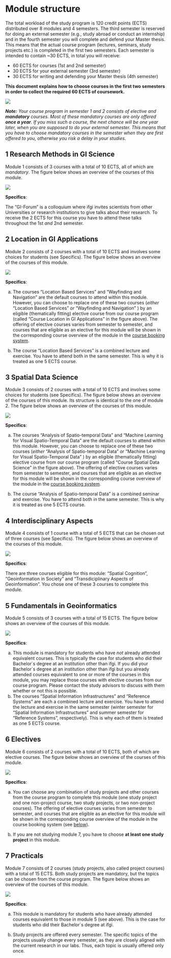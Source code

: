 # Module structure

The total workload of the study program is 120 credit points (ECTS) distributed over 8 modules and 4 semesters. The third semester is reserved for doing an external semester (e.g., study abroad or conduct an internship) and in the fourth semester you will complete and defend your Master thesis. This means that the actual course program (lectures, seminars, study projects etc.) is completed in the first two semesters. Each semester is intended to contain \~30 ECTS, in total you will receive:

-   60 ECTS for courses (1st and 2nd semester)
-   30 ECTS for your external semester (3rd semester)
-   30 ECTS for writing and defending your Master thesis (4th semester)

**This document explains how to choose courses in the first two semesters in order to collect the required 60 ECTS of coursework.**

![](./module_overview.png){fig-align="center"}

***Note:** Your course program in semester 1 and 2 consists of elective and **mandatory** courses. Most of these mandatory courses are only offered **once a year**. If you miss such a course, the next chance will be one year later, when you are supposed to do your external semester. This means that you have to choose mandatory courses in the semester when they are first offered to you, otherwise you risk a delay in your studies.*

## 1 Research Methods in GI Science

Module 1 consists of 3 courses with a total of 10 ECTS, all of which are *mandatory*. The figure below shows an overview of the courses of this module.

![](./module1.png){fig-align="center"}

**Specifics**:

The "GI-Forum" is a colloquium where ifgi invites scientists from other Universities or research institutions to give talks about their research. To receive the 2 ECTS for this course you have to attend these talks throughout the 1st *and* 2nd semester.

## 2 Location in GI Applications

Module 2 consists of 2 courses with a total of 10 ECTS and involves some choices for students (see Specifics). The figure below shows an overview of the courses of this module.

![](./module2.png){fig-align="center"}

**Specifics**:

a)  The courses "Location Based Services" and "Wayfinding and Navigation" are the default courses to attend within this module. However, you can choose to replace one of these two courses (*either* "Location Based Services" *or* "Wayfinding and Navigation" ) by an eligible (thematically fitting) elective course from our course program (called "Course Location in GI Applications" in the figure above). The offering of elective courses varies from semester to semester, and courses that are eligible as an elective for this module will be shown in the corresponding course overview of the module in the [course booking system](course_booking_system.html).

b)  The course "Location Based Services" is a combined lecture and exercise. You have to attend both in the same semester. This is why it is treated as one 5 ECTS course.

## 3 Spatial Data Science

Module 3 consists of 2 courses with a total of 10 ECTS and involves some choices for students (see Specifics). The figure below shows an overview of the courses of this module. Its structure is identical to the one of module 2. The figure below shows an overview of the courses of this module.

![](./module3.png){fig-align="center"}

**Specifics**:

a)  The courses "Analysis of Spatio-temporal Data" and "Machine Learning for Visual Spatio-Temporal Data" are the default courses to attend within this module. However, you can choose to replace one of these two courses (*either* "Analysis of Spatio-temporal Data" *or* "Machine Learning for Visual Spatio-Temporal Data" ) by an eligible (thematically fitting) elective course from our course program (called "Course Spatial Data Science" in the figure above). The offering of elective courses varies from semester to semester, and courses that are eligible as an elective for this module will be shown in the corresponding course overview of the module in the [course booking system](course_booking_system.html).

b)  The course "Analysis of Spatio-temporal Data" is a combined seminar and exercise. You have to attend both in the same semester. This is why it is treated as one 5 ECTS course.

## 4 Interdisciplinary Aspects

Module 4 consists of 1 course with a total of 5 ECTS that can be chosen out of three courses (see Specifics). The figure below shows an overview of the courses of this module.

![](./module4.png){fig-align="center"}

**Specifics**:

There are three courses eligible for this module: "Spatial Cognition", "Geoinformation in Society" and "Transdiciplinary Aspects of Geoinformation". You chose one of these 3 courses to complete this module.

## 5 Fundamentals in Geoinformatics

Module 5 consists of 3 courses with a total of 15 ECTS. The figure below shows an overview of the courses of this module.

![](./module5.png){fig-align="center"}

**Specifics**:

a)  This module is mandatory for students who have *not* already attended equivalent courses. This is typically the case for students who did their Bachelor´s degree at an institution other than ifgi. If you did your Bachelor´s degree at an institution other than ifgi but you already attended courses equivalent to one or more of the courses in this module, you may replace those courses with elective courses from our course program. Please contact the study advisors to discuss with them whether or not this is possible.
b)  The courses "Spatial Information Infrastructures" and "Reference Systems" are each a combined lecture and exercise. You have to attend the lecture and exercise in the same semester (winter semester for "Spatial Information Infrastructures" and summer semester for "Reference Systems", respectively). This is why each of them is treated as one 5 ECTS course.

## 6 Electives

Module 6 consists of 2 courses with a total of 10 ECTS, both of which are elective courses. The figure below shows an overview of the courses of this module.

![](./module6.png){fig-align="center"}

**Specifics**:

a)  You can choose any combination of study projects and other courses from the course program to complete this module (one study project and one non-project course, two study projects, or two non-project courses). The offering of elective courses varies from semester to semester, and courses that are eligible as an elective for this module will be shown in the corresponding course overview of the module in the course booking system (see [below](#cms)).

b)  If you are not studying module 7, you have to choose **at least one study project** in this module.

## 7 Practicals

Module 7 consists of 2 courses (study projects, also called project courses) with a total of 15 ECTS. Both study projects are mandatory, but the topics can be chosen from the course program. The figure below shows an overview of the courses of this module.

![](./module7.png){fig-align="center"}

**Specifics**:

a)  This module is mandatory for students who have already attended courses equivalent to those in module 5 (see above). This is the case for students who did their Bachelor´s degree at ifgi.

b)  Study projects are offered every semester. The specific topics of the projects usually change every semester, as they are closely aligned with the current research in our labs. Thus, each topic is usually offered only once.
